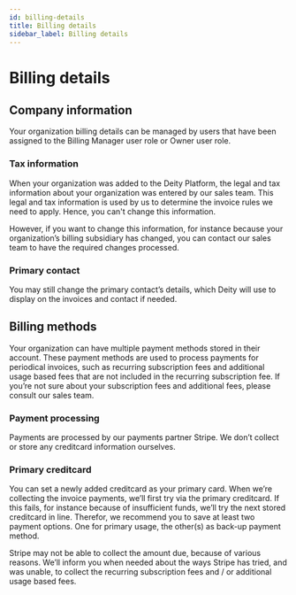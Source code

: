 ```yaml
---
id: billing-details
title: Billing details
sidebar_label: Billing details
---
```


# Billing details

## Company information
Your organization billing details can be managed by users that have been assigned to the Billing Manager user role or Owner user role. 

### Tax information
When your organization was added to the Deity Platform, the legal and tax information about your organization was entered by our sales team. This legal and tax information is used by us to determine the invoice rules we need to apply. Hence, you can't change this information.

However, if you want to change this information, for instance because your organization’s billing subsidiary has changed, you can contact our sales team to have the required changes processed.

### Primary contact
You may still change the primary contact’s details, which Deity will use to display on the invoices and contact if needed.

## Billing methods
Your organization can have multiple payment methods stored in their account. These payment methods are used to process payments for periodical invoices, such as recurring subscription fees and additional usage based fees that are not included in the recurring subscription fee. If you’re not sure about your subscription fees and additional fees, please consult our sales team. 

### Payment processing
Payments are processed by our payments partner Stripe. We don’t collect or store any creditcard information ourselves. 

### Primary creditcard
You can set a newly added creditcard as your primary card. When we’re collecting the invoice payments, we’ll first try via the primary creditcard. If this fails, for instance because of insufficient funds, we’ll try the next stored creditcard in line. Therefor, we recommend you to save at least two payment options. One for primary usage, the other(s) as back-up payment method.

Stripe may not be able to collect the amount due, because of various reasons. We’ll inform you when needed about the ways Stripe has tried, and was unable, to collect the recurring subscription fees and / or additional usage based fees.
